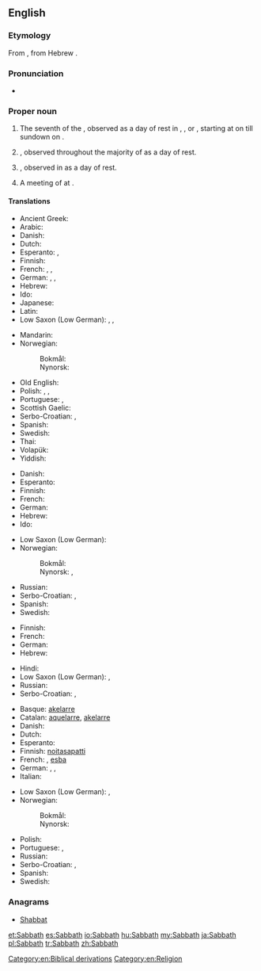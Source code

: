 ==English==
{{rfc-auto}}

===Etymology===
From {{etyl|grc}} {{term|sc=polytonic|σάββατον|tr=sábbaton||Sabbath|lang=grc}}, from Hebrew {{term|sc=Hebr|שבת|tr=shabát||Sabbath, Shabbat|lang=he}}.

===Pronunciation===
* {{IPA|/ˈsæbəθ/|lang=en}}

===Proper noun===
{{en-proper noun}}

# The {{l|en|Biblical}} seventh {{l|en|day}} of the {{l|en|week}}, observed as a day of rest in {{l|en|Judaism}}, {{l|en|Advent|Seventh-day Adventism}}, or {{l|en|Baptism|Seventh Day Baptism}}, starting at {{l|en|sundown}} on {{l|en|Friday}} till sundown on {{l|en|Saturday}}.
# {{l|en|Sunday}}, observed throughout the majority of {{l|en|Christianity}} as a day of rest.
# {{l|en|Friday}}, observed in {{l|en|Islam}} as a day of rest.
# A meeting of {{l|en|witch|witches}} at {{l|en|midnight}}.

====Translations====
{{trans-top|Biblical seventh day}}
* Ancient Greek: {{t|grc|σάββατον|n|tr=sábbaton}} 
* Arabic: {{t-|ar|السبت}}
* Danish: {{t+|da|sabbat|c}}
* Dutch: {{t-|nl|sabbat|m}}
* Esperanto: {{t+|eo|sabato}}, {{t-|eo|ŝabato}}
* Finnish: {{t+|fi|sapatti}}
* French: {{t+|fr|sabbat|m}}, {{t+|fr|shabbat|m}}, {{t+|fr|chabbat|m}}
* German: {{t+|de|Sabbat|m}}, {{t+|de|Schabbat|m}}, {{t+|de|Schabbes|m}}
* Hebrew: {{t+|he|שבת|f|alt=שַׁבָּת|tr=shabát}}
* Ido: {{t+|io|sabato}}
* Japanese: {{t-|ja|安息日|tr=ansokunichi, ansokujitsu, ansokubi}}
* Latin: {{t-|la|sabbatum|n}}
* Low Saxon (Low German): {{t-|nds|Sabbat|m}}, {{t-|nds|Schabbat|m}}, {{t-|nds|Schabbes|m}}
{{trans-mid}}
* Mandarin: {{t|cmn|安息日|tr=ānxīrì|sc=Hani}}
* Norwegian:
*: Bokmål: {{t-|no|sabbat|m}}
*: Nynorsk: {{t-|nn|sabbat|m}}
* Old English: {{t-|ang|sabat|m}}
* Polish: {{t-|pl|szabat|m}}, {{t-|pl|szabas|m}}, {{t+|pl|sabat|m}}
* Portuguese: {{t+|pt|sábado|m}}, {{t+|pt|sabá|m}}
* Scottish Gaelic: {{t-|gd|Sàbaid|f|xs=Scottish Gaelic}}
* Serbo-Croatian: {{t|sh|сабат|m|sc=Cyrl}}, {{t|sh|sabat|m}}
* Spanish: {{t-|es|sábado|m}}
* Swedish: {{t+|sv|sabbat|c}}
* Thai: {{t-|th|สะบาโต}}
* Volapük: {{t+|vo|jabat}}
* Yiddish: {{t+|yi|שבת|m|tr=shabes|sc=Hebr|xs=Yiddish}}
{{trans-bottom}}

{{trans-top|Sunday}}
* Danish: {{t+|da|søndag|c}}
* Esperanto: {{t+|eo|dimanĉo}}
* Finnish: {{t+|fi|sapatti}}
* French: {{t+|fr|dimanche|m}}
* German: {{t+|de|Sonntag|m}}
* Hebrew: {{t+|he|יום ראשון|m|alt=יוֹם רִאשׁוֹן|tr=yom rishón}}
* Ido: {{t+|io|sundio}}
{{trans-mid}}
* Low Saxon (Low German): {{t+|nds|Sünndag|m}}
* Norwegian:
*: Bokmål: {{t+|no|søndag|m}}
*: Nynorsk: {{t+|nn|sundag|m}},  {{t+|nn|søndag|m}}
* Russian: {{t+|ru|воскресенье|n|tr=voskresén’je}}
* Serbo-Croatian: {{t|sh|недеља|f|sc=Cyrl}}, {{t|sh|nedelja|f}}
* Spanish: {{t+|es|domingo|m}}
* Swedish: {{t+|sv|söndag|c}}
{{trans-bottom}}

{{trans-top|Muslim Friday}}
* Finnish: {{t+|fi|sapatti}}
* French: {{t+|fr|vendredi|m}}
* German: {{t+|de|Freitag|m}}
* Hebrew: {{t+|he|יום שישי|m|alt=יוֹם שִׁשִּׁי|tr=yom shishí}}
{{trans-mid}}
* Hindi: {{t+|hi|शुक्रवार|tr=Shukr-war|xs=Hindi}}
* Low Saxon (Low German): {{t+|nds|Freedag|m}}, {{t-|nds|Friedag|m}}
* Russian: {{t+|ru|пятница|f|tr=pjátnitsa}}
* Serbo-Croatian: {{t|sh|петак|m|sc=Cyrl}}, {{t|sh|petak|m}}
{{trans-bottom}}

{{trans-top|witches' Sabbath}}
* Basque: [[akelarre]]
* Catalan: [[aquelarre]], [[akelarre]]
* Danish: {{t+|da|heksesabbat|c}}
* Dutch: {{t-|nl|heksensabbat|m}}
* Esperanto: {{t-|eo|sabatorgio}}
* Finnish: [[noitasapatti]]
* French: {{t+|fr|sabbat|m}}, [[esba]]
* German: {{t-|de|Hexensabbat|m}}, {{t-|de|Hexentanz|m}}, {{t-|de|Teufelstanz|m}}
* Italian: {{t-|it|sabba|m}}
{{trans-mid}}
* Low Saxon (Low German): {{t-|nds|Hexensabbat|m}}, 
* Norwegian:
*: Bokmål: {{t+|no|heksesabbat|m}}
*: Nynorsk: {{t+|nn|heksesabbat|m}}
* Polish: {{t+|pl|sabat|m}}
* Portuguese: {{t-|pt|sabbat}}, {{t+|pt|sabá|m}}
* Russian: {{t+|ru|шабаш|m|tr=šábaš}}
* Serbo-Croatian: {{t|sh|врзино коло|n|sc=Cyrl}}, {{t|sh|vrzino kolo|n}}
* Spanish: {{t+|es|aquelarre|m}}
* Swedish: {{t-|sv|häxsabbat|c}}
{{trans-bottom}}

===Anagrams===
* [[Shabbat#English|Shabbat]]

[[Category:en:Biblical derivations]]
[[Category:en:Religion]]

[[et:Sabbath]]
[[es:Sabbath]]
[[io:Sabbath]]
[[hu:Sabbath]]
[[my:Sabbath]]
[[ja:Sabbath]]
[[pl:Sabbath]]
[[tr:Sabbath]]
[[zh:Sabbath]]
